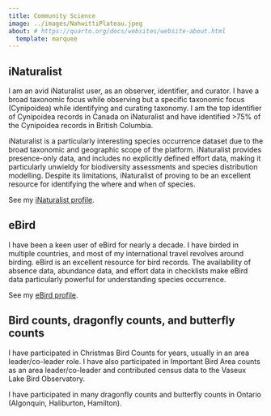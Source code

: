 ```yaml
---
title: Community Science
image: ../images/NahwittiPlateau.jpeg
about: # https://quarto.org/docs/websites/website-about.html
  template: marquee
---
```


## iNaturalist

I am an avid iNaturalist user, as an observer, identifier, and curator. I have a broad taxonomic focus while observing but a specific taxonomic focus (Cynipoidea) while identifying and curating taxonomy. I am the top identifier of Cynipoidea records in Canada on iNaturalist and have identified >75% of the Cynipoidea records in British Columbia.

iNaturalist is a particularly interesting species occurrence dataset due to the broad taxonomic and geographic scope of the platform. iNaturalist provides presence-only data, and includes no explicitly defined effort data, making it particularly unwieldy for biodiversity assessments and species distribution modelling. Despite its limitations, iNaturalist of proving to be an excellent resource for identifying the where and when of species.

See my [iNaturalist profile](https://inaturalist.ca/people/earley_bird).

## eBird

I have been a keen user of eBird for nearly a decade. I have birded in multiple countries, and most of my international travel revolves around birding. eBird is an excellent resource for bird records. The availability of absence data, abundance data, and effort data in checklists make eBird data particularly powerful for understanding species occurrence.

See my [eBird profile](https://ebird.org/profile/ODIwMjUz/world).

## Bird counts, dragonfly counts, and butterfly counts

I have participated in Christmas Bird Counts for years, usually in an area leader/co-leader role. I have also participated in Important Bird Area counts as an area leader/co-leader and contributed census data to the Vaseux Lake Bird Observatory.

I have participated in many dragonfly counts and butterfly counts in Ontario (Algonquin, Haliburton, Hamilton).
